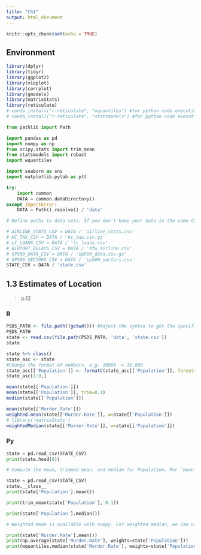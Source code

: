 ```yaml
---
title: "Ch1"
output: html_document
---
```


```r
knitr::opts_chunk$set(echo = TRUE)
```

## Environment

```r
library(dplyr)
library(tidyr)
library(ggplot2)
library(vioplot)
library(corrplot)
library(gmodels)
library(matrixStats)
library(reticulate)
# conda_install("r-reticulate", "wquantiles") #for python code execution
# conda_install("r-reticulate", "statsmodels") #for python code execution
```

```python
from pathlib import Path

import pandas as pd
import numpy as np
from scipy.stats import trim_mean
from statsmodels import robust
import wquantiles

import seaborn as sns
import matplotlib.pylab as plt

try:
    import common
    DATA = common.dataDirectory()
except ImportError:
    DATA = Path().resolve() / 'data'

# Define paths to data sets. If you don't keep your data in the same directory as the code, adapt the path names.

# AIRLINE_STATS_CSV = DATA / 'airline_stats.csv'
# KC_TAX_CSV = DATA / 'kc_tax.csv.gz'
# LC_LOANS_CSV = DATA / 'lc_loans.csv'
# AIRPORT_DELAYS_CSV = DATA / 'dfw_airline.csv'
# SP500_DATA_CSV = DATA / 'sp500_data.csv.gz'
# SP500_SECTORS_CSV = DATA / 'sp500_sectors.csv'
STATE_CSV = DATA / 'state.csv'
```

## 1.3 Estimates of Location

> p.12

### R

```r
PSDS_PATH <- file.path((getwd())) #Adjust the syntax to get the specific file path.
PSDS_PATH 
state <- read.csv(file.path(PSDS_PATH, 'data', 'state.csv'))
state
```

```r
state %>% class()
state_asc <- state
#Change the format of numbers, e.g. 10000 -> 10,000
state_asc[['Population']] <- formatC(state_asc[['Population']], format='d', digits=0, big.mark=',') 
state_asc[1:8,]

mean(state[['Population']])
mean(state[['Population']], trim=0.1)
median(state[['Population']])

mean(state[['Murder.Rate']])
weighted.mean(state[['Murder.Rate']], w=state[['Population']])
# library('matrixStats')
weightedMedian(state[['Murder.Rate']], w=state[['Population']])
```

### Py

```python
state = pd.read_csv(STATE_CSV)
print(state.head(8))

# Compute the mean, trimmed mean, and median for Population. For `mean` and `median` we can use the _pandas_ methods of the data frame. The trimmed mean requires the `trim_mean` function in _scipy.stats_.

state = pd.read_csv(STATE_CSV)
state.__class__
print(state['Population'].mean())

print(trim_mean(state['Population'], 0.1))

print(state['Population'].median())

# Weighted mean is available with numpy. For weighted median, we can use the specialised package `wquantiles` (https://pypi.org/project/wquantiles/).

print(state['Murder.Rate'].mean())
print(np.average(state['Murder.Rate'], weights=state['Population']))
print(wquantiles.median(state['Murder.Rate'], weights=state['Population']))

```

